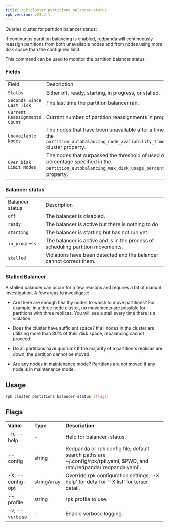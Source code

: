 ```yaml
---
title: rpk cluster partitions balancer-status
rpk_version: v23.2.1
---
```


<head>
  <meta name="title" content="rpk cluster partitions balancer-status | Redpanda Docs" />
  <meta name="description" content="rpk cluster partitions balancer-status" />
  <link rel="canonical" href="https://docs.redpanda.com/docs/reference/rpk/rpk-cluster/rpk-cluster-partitions-balancer-status/" />
</head>

Queries cluster for partition balancer status:

If continuous partition balancing is enabled, redpanda will continuously
reassign partitions from both unavailable nodes and from nodes using more disk
space than the configured limit.

This command can be used to monitor the partition balancer status.

### Fields

<table>
  <tbody>
    <tr>
      <td>Field</td>
      <td>Description</td>
    </tr>
    <tr>
      <td>
        <code>Status</code>
      </td>
      <td>Either off, ready, starting, in progress, or stalled.</td>
    </tr>
    <tr>
      <td>
        <code>Seconds Since Last Tick</code>
      </td>
      <td>The last time the partition balancer ran.</td>
    </tr>
    <tr>
      <td>
        <code>Current Reassignments Count</code>
      </td>
      <td>Current number of partition reassignments in progress.</td>
    </tr>
    <tr>
      <td>
        <code>Unavailable Nodes</code>
      </td>
      <td>
        The nodes that have been unavailable after a time set by the
        <code>partition_autobalancing_node_availability_timeout_sec</code> cluster
        property.
      </td>
    </tr>
    <tr>
      <td>
        <code>Over Disk Limit Nodes</code>
      </td>
      <td>
        The nodes that surpassed the threshold of used disk percentage specified
        in the <code>partition_autobalancing_max_disk_usage_percent</code>
        cluster property.
      </td>
    </tr>
  </tbody>
</table>

### Balancer status

<table>
  <tbody>
    <tr>
      <td>Balancer status</td>
      <td>Description</td>
    </tr>
    <tr>
      <td>
        <code>off</code>
      </td>
      <td>The balancer is disabled.</td>
    </tr>
    <tr>
      <td>
        <code>ready</code>
      </td>
      <td>The balancer is active but there is nothing to do</td>
    </tr>
    <tr>
      <td>
        <code>starting</code>
      </td>
      <td>The balancer is starting but has not run yet.</td>
    </tr>
    <tr>
      <td>
        <code>in_progress</code>
      </td>
      <td>
        The balancer is active and is in the process of scheduling partition
        movements.
      </td>
    </tr>
    <tr>
      <td>
        <code>stalled</code>
      </td>
      <td>
        Violations have been detected and the balancer cannot correct them.
      </td>
    </tr>
  </tbody>
</table>

### Stalled Balancer

A stalled balancer can occur for a few reasons and requires a bit of manual
investigation. A few areas to investigate:

- Are there are enough healthy nodes to which to move partitions? For example,
  in a three node cluster, no movements are possible for partitions with three
  replicas. You will see a stall every time there is a violation.

- Does the cluster have sufficient space? If all nodes in the cluster are
  utilizing more than 80% of their disk space, rebalancing cannot proceed.

- Do all partitions have quorum? If the majority of a partition's replicas are
  down, the partition cannot be moved.

- Are any nodes in maintenance mode? Partitions are not moved if any node is in
  maintenance mode.

## Usage

```bash
rpk cluster partitions balancer-status [flags]
```

## Flags

<table>
  <tbody>
    <tr>
      <td>
        <strong>Value</strong>
      </td>
      <td>
        <strong>Type</strong>
      </td>
      <td>
        <strong>Description</strong>
      </td>
    </tr>
    <tr>
      <td>-h, --help</td>
      <td>-</td>
      <td>Help for balancer-status.</td>
    </tr>
    <tr>
      <td>--config</td>
      <td>string</td>
      <td>
        Redpanda or rpk config file; default search paths are
        ~/.config/rpk/rpk.yaml, $PWD, and /etc/redpanda/`redpanda.yaml`.
      </td>
    </tr>
    <tr>
      <td>-X, --config-opt</td>
      <td>stringArray</td>
      <td>
        Override rpk configuration settings; '-X help' for detail or '-X list'
        for terser detail.
      </td>
    </tr>
    <tr>
      <td>--profile</td>
      <td>string</td>
      <td>rpk profile to use.</td>
    </tr>
    <tr>
      <td>-v, --verbose</td>
      <td>-</td>
      <td>Enable verbose logging.</td>
    </tr>
  </tbody>
</table>
